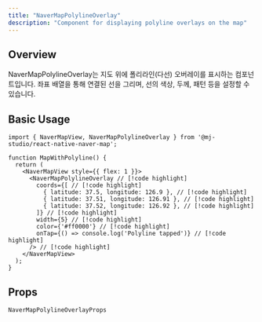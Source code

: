 ```yaml
---
title: "NaverMapPolylineOverlay"
description: "Component for displaying polyline overlays on the map"
---
```


## Overview

NaverMapPolylineOverlay는 지도 위에 폴리라인(다선) 오버레이를 표시하는 컴포넌트입니다.
좌표 배열을 통해 연결된 선을 그리며, 선의 색상, 두께, 패턴 등을 설정할 수 있습니다.

## Basic Usage

```tsx
import { NaverMapView, NaverMapPolylineOverlay } from '@mj-studio/react-native-naver-map';

function MapWithPolyline() {
  return (
    <NaverMapView style={{ flex: 1 }}>
      <NaverMapPolylineOverlay // [!code highlight]
        coords={[ // [!code highlight]
          { latitude: 37.5, longitude: 126.9 }, // [!code highlight]
          { latitude: 37.51, longitude: 126.91 }, // [!code highlight]
          { latitude: 37.52, longitude: 126.92 }, // [!code highlight]
        ]} // [!code highlight]
        width={5} // [!code highlight]
        color={'#ff0000'} // [!code highlight]
        onTap={() => console.log('Polyline tapped')} // [!code highlight]
      /> // [!code highlight]
    </NaverMapView>
  );
}
```

## Props

`NaverMapPolylineOverlayProps`

<AutoTypeTable path="../src/component/NaverMapPolylineOverlay.tsx" name="NaverMapPolylineOverlayProps" />
